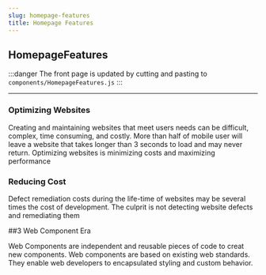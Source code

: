 ```yaml
---
slug: homepage-features
title: Homepage Features
---
```


## HomepageFeatures

:::danger
The front page is updated by cutting and pasting to `components/HomepageFeatures.js`
:::

---

### Optimizing Websites

Creating and maintaining websites that meet users needs can be difficult, complex, time consuming, and costly. More than half of mobile user will leave a website that takes longer than 3 seconds to load and may never return. Optimizing websites is minimizing costs and maximizing performance

### Reducing Cost

Defect remediation costs during the life-time of websites may be several times the cost of development. The culprit is not detecting website defects and remediating them

##3 Web Component Era

Web Components are independent and reusable pieces of code to creat new components. Web components are based on existing web standards. They enable web developers to encapsulated styling and custom behavior.